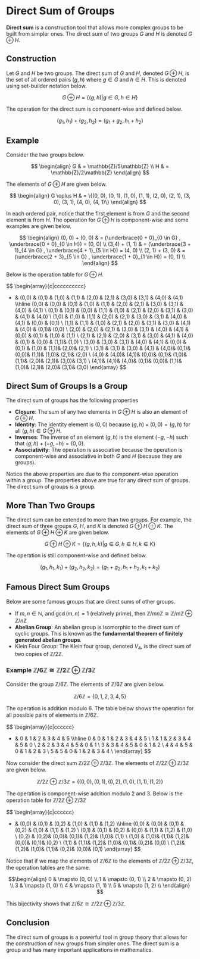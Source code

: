 # Direct Sum of Groups

**Direct sum** is a construction tool that allows more complex groups to be built from simpler ones.  The direct sum of two groups $G$ and $H$ is denoted $G \oplus H$. 

## Construction

Let $G$ and $H$ be two groups.  The direct sum of $G$ and $H$, denoted $G \oplus H$, is the set of all ordered pairs $(g, h)$ where $g \in G$ and $h \in H$.  This is denoted using set-builder notation below.

$$
G \oplus H = \{(g, h) | g \in G, h \in H\}
$$

The operation for the direct sum is component-wise and defined below.

$$(g_1, h_1) + (g_2, h_2) = (g_1 + g_2, h_1 + h_2)$$

## Example

Consider the two groups below.

$$
\begin{align}
G & = \mathbb{Z}/5\mathbb{Z} \\
H & = \mathbb{Z}/2\mathbb{Z}
\end{align}
$$

The elements of $G \oplus H$ are given below.

$$
\begin{align}
G \oplus H & = \{(0, 0), (0, 1), (1, 0), (1, 1), (2, 0), (2, 1), (3, 0), (3, 1), (4, 0), (4, 1)\}
\end{align}
$$

In each ordered pair, notice that the first element is from $G$ and the second element is from $H$.  The operation for $G \oplus H$ is component-wise and some examples are given below.

$$
\begin{align}
(0, 0) + (0, 0) & = (\underbrace{0 + 0}_{0 \in G} , \underbrace{0 + 0}_{0 \in H}) = (0, 0) \\
(3,4) + (1, 1) & = (\underbrace{3 + 1}_{4 \in G} , \underbrace{4 + 1}_{5 \in H}) = (4, 0) \\
(2, 1) + (3, 0) & = (\underbrace{2 + 3}_{5 \in G} , \underbrace{1 + 0}_{1 \in H}) = (0, 1) \\
\end{align}
$$

Below is the operation table for $G \oplus H$.

$$
\begin{array}{c|cccccccccc}
+ &         (0,0) & (0,1) & (1,0) & (1,1) & (2,0) & (2,1) & (3,0) & (3,1) & (4,0) & (4,1) \\\hline
(0,0)     & (0,0) & (0,1) & (1,0) & (1,1) & (2,0) & (2,1) & (3,0) & (3,1) & (4,0) & (4,1) \\
(0,1)     & (0,1) & (0,0) & (1,1) & (1,0) & (2,1) & (2,0) & (3,1) & (3,0) & (4,1) & (4,0) \\
(1,0)     & (1,0) & (1,1) & (2,0) & (2,1) & (3,0) & (3,1) & (4,0) & (4,1) & (0,0) & (0,1) \\
(1,1)     & (1,1) & (1,0) & (2,1) & (2,0) & (3,1) & (3,0) & (4,1) & (4,0) & (0,1)& 	(0,0) \\
(2,0)     & (2,0) & (2,1) & (3,0) & (3,1) & (4,0) & (4,1) & (0,0) & (0,1) & (1,0) & (1,1) \\
(2,1)     & (2,1) & (2,0) & (3,1) & (3,0) & (4,1) & (4,0) & (0,1) & (0,0) & (1,1)& 	(1,0) \\
(3,0)     & (3,0) & (3,1) & (4,0) & (4,1) & (0,0) & (0,1) & (1,0) & (1,1)& 	(2,0)& 	(2,1) \\
(3,1)     & (3,1) & (3,0) & (4,1) & (4,0)& 	(0,1)& 	(0,0)& 	(1,1)& 	(1,0)& 	(2,1)& 	(2,0) \\
(4,0)     & (4,0)& 	(4,1)& 	(0,0)& 	(0,1)& 	(1,0)& 	(1,1)& 	(2,0)& 	(2,1)& 	(3,0)& 	(3,1) \\
(4,1)& 	    (4,1)& 	(4,0)& 	(0,1)& 	(0,0)& 	(1,1)& 	(1,0)& 	(2,1)& 	(2,0)& 	(3,1)& 	(3,0) 
\end{array}
$$

## Direct Sum of Groups Is a Group

The direct sum of groups has the following properties
* **Closure**: The sum of any two elements in $G \oplus H$ is also an element of $G \oplus H$.
* **Identity**: The identity element is $(0, 0)$ because $(g, h) + (0, 0) = (g, h)$ for all $(g, h) \in G \oplus H$.
* **Inverses**: The inverse of an element $(g, h)$ is the element $(-g, -h)$ such that $(g, h) + (-g, -h) = (0, 0)$.
* **Associativity**: The operation is associative because the operation is component-wise and associative in both $G$ and $H$ (because they are groups).

Notice the above properties are due to the component-wise operation within a group.  The properties above are true for any direct sum of groups.  The direct sum of groups is a group.


## More Than Two Groups

The direct sum can be extended to more than two groups.  For example, the direct sum of three groups $G$, $H$, and $K$ is denoted $G \oplus H \oplus K$.  The elements of $G \oplus H \oplus K$ are given below.

$$
G \oplus H \oplus K = \{(g, h, k) | g \in G, h \in H, k \in K\}
$$

The operation is still component-wise and defined below.

$$(g_1, h_1, k_1) + (g_2, h_2, k_2) = (g_1 + g_2, h_1 + h_2, k_1 + k_2)$$

## Famous Direct Sum Groups

Below are some famous groups that are direct sums of other groups.

* If $m,n \in \mathbb{N}$, and $\gcd(m, n) = 1$ (relatively prime), then $\mathbb{Z}/mn\mathbb{Z} \cong \mathbb{Z}/m\mathbb{Z} \oplus \mathbb{Z}/n\mathbb{Z}$ 
* **Abelian Group**: An abelian group is isomorphic to the direct sum of cyclic groups.  This is known as the **fundamental theorem of finitely generated abelian groups**.
* Klein Four Group: The Klein four group, denoted $V_4$, is the direct sum of two copies of $\mathbb{Z}/2\mathbb{Z}$. 

### Example $\mathbb{Z}/6\mathbb{Z} \cong \mathbb{Z}/2\mathbb{Z} \oplus \mathbb{Z}/3\mathbb{Z}$

Consider the group $\mathbb{Z}/6\mathbb{Z}$.  The elements of $\mathbb{Z}/6\mathbb{Z}$ are given below.

$$\mathbb{Z}/6\mathbb{Z} = \{0, 1, 2, 3, 4, 5\}$$ 

The operation is addition modulo $6$.  The table below shows the operation for all possible pairs of elements in $\mathbb{Z}/6\mathbb{Z}$.

$$
\begin{array}{c|cccccc}
+ & 0 & 1 & 2 & 3 & 4 & 5 \\\hline
0 & 0 & 1 & 2 & 3 & 4 & 5 \\
1 & 1 & 2 & 3 & 4 & 5 & 0 \\
2 & 2 & 3 & 4 & 5 & 0 & 1 \\
3 & 3 & 4 & 5 & 0 & 1 & 2 \\
4 & 4 & 5 & 0 & 1 & 2 & 3 \\
5 & 5 & 0 & 1 & 2 & 3 & 4 \\
\end{array}
$$

Now consider the direct sum $\mathbb{Z}/2\mathbb{Z} \oplus \mathbb{Z}/3\mathbb{Z}$.  The elements of $\mathbb{Z}/2\mathbb{Z} \oplus \mathbb{Z}/3\mathbb{Z}$ are given below.

$$\mathbb{Z}/2\mathbb{Z} \oplus \mathbb{Z}/3\mathbb{Z} = \{(0, 0), (0, 1), (0, 2), (1, 0), (1, 1), (1, 2)\}$$ 

The operation is component-wise addition modulo $2$ and $3$.
Below is the operation table for $\mathbb{Z}/2\mathbb{Z} \oplus \mathbb{Z}/3\mathbb{Z}$

$$
\begin{array}{c|cccccc}
+ &         (0,0) & (0,1) & (0,2) & (1,0) & (1,1) & (1,2) \\\hline
(0,0)     & (0,0) & (0,1) & (0,2) & (1,0) & (1,1) & (1,2) \\
(0,1)     & (0,1) & (0,2) & (0,0) & (1,1) & (1,2) & (1,0) \\
(0,2)     & (0,2)& 	(0,0)& 	(0,1)& 	(1,2)& 	(1,0)& 	(1,1) \\
(1,0)     & (1,0)& 	(1,1)& 	(1,2)& 	(0,0)& 	(0,1)& 	(0,2) \\
(1,1)     & (1,1)& 	(1,2)& 	(1,0)& 	(0,1)& 	(0,2)& 	(0,0) \\
(1,2)& 	    (1,2)& 	(1,0)& 	(1,1)& 	(0,2)& 	(0,0)& 	(0,1)
\end{array}
$$

Notice that if we map the elements of $\mathbb{Z}/6\mathbb{Z}$ to the elements of $\mathbb{Z}/2\mathbb{Z} \oplus \mathbb{Z}/3\mathbb{Z}$, the operation tables are the same.  

$$\begin{align}
0 & \mapsto (0, 0) \\
1 & \mapsto (0, 1) \\
2 & \mapsto (0, 2) \\
3 & \mapsto (1, 0) \\
4 & \mapsto (1, 1) \\
5 & \mapsto (1, 2) \\
\end{align}
$$

This bijectivity shows that $\mathbb{Z}/6\mathbb{Z} \cong \mathbb{Z}/2\mathbb{Z} \oplus \mathbb{Z}/3\mathbb{Z}$.

## Conclusion
The direct sum of groups is a powerful tool in group theory that allows for the construction of new groups from simpler ones.  The direct sum is a group and has many important applications in mathematics.